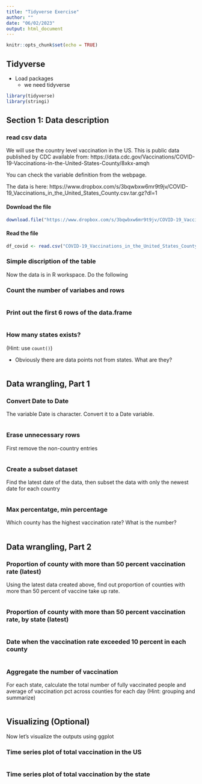 ```yaml
---
title: "Tidyverse Exercise"
author: ""
date: "06/02/2023"
output: html_document
---
```


```r
knitr::opts_chunk$set(echo = TRUE)
```

## Tidyverse

- Load packages
  - we need tidyverse

```r
library(tidyverse)
library(stringi)
```

## Section 1: Data description

### read csv data

We will use the country level vaccination in the US. This is public data published by CDC available from: https://data.cdc.gov/Vaccinations/COVID-19-Vaccinations-in-the-United-States-County/8xkx-amqh

You can check the variable definition from the webpage. 

The data is here: https://www.dropbox.com/s/3bqwbxw6mr9t9jv/COVID-19_Vaccinations_in_the_United_States_County.csv.tar.gz?dl=1

#### Download the file

```r
download.file("https://www.dropbox.com/s/3bqwbxw6mr9t9jv/COVID-19_Vaccinations_in_the_United_States_County.csv.tar.gz?dl=1", destfile = "COVID-19_Vaccinations_in_the_United_States_County.csv.tar.gz")
```

#### Read the file

```r
df_covid <- read.csv("COVID-19_Vaccinations_in_the_United_States_County.csv.tar.gz")
```


### Simple discription of the table

Now the data is in R workspace. Do the following

### Count the number of variabes and rows

```r

```

### Print out the first 6 rows of the data.frame

```r


```


### How many states exists?

(Hint: use `count()`)

- Obviously there are data points not from states. What are they?

```r

```


## Data wrangling, Part 1

### Convert Date to Date

The variable Date is character. Convert it to a Date variable.

```r

```

### Erase unnecessary rows

First remove the non-country entries

```r

```


### Create a subset dataset

Find the latest date of the data, then subset the data with only the newest date for each country

```r

```

### Max percentatge, min percentage

Which county has the highest vaccination rate? What is the number?

```r

```


## Data wrangling, Part 2

### Proportion of county with more than 50 percent vaccination rate (latest)

Using the latest data created above, find out proportion of counties with more than 50 percent of vaccine take up rate.

```r

```

### Proportion of county with more than 50 percent vaccination rate, by state (latest)

```r

```

### Date when the vaccination rate exceeded 10 percent in each county

```r

```

### Aggregate the number of vaccination

For each state, calculate the total number of fully vaccinated people 
and average of vaccination pct across counties for each day (Hint: grouping and summarize)


```r

```



## Visualizing (Optional)

Now let's visualize the outputs using ggplot

### Time series plot of total vaccination in the US

```r

```


### Time series plot of total vaccination by the state

```r

```

